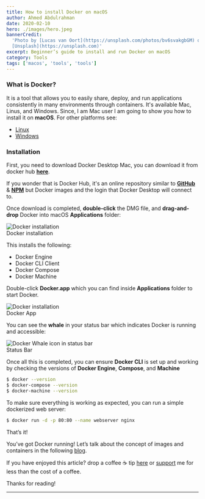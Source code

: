 ```yaml
---
title: How to install Docker on macOS
author: Ahmed Abdulrahman
date: 2020-02-10
hero: ./images/hero.jpeg
bannerCredit:
  'Photo by [Lucas van Oort](https://unsplash.com/photos/bv6svakgbGM) on
  [Unsplash](https://unsplash.com)'
excerpt: Beginner’s guide to install and run Docker on macOS
category: Tools
tags: ['macos', 'tools', 'tools']
---
```


### What is Docker?
It is a tool that allows you to easily share, deploy, and run applications consistently in many environments through containers. It's available Mac, Linus, and Windows. Since, I am Mac user I am going to show you how to install it on **macOS**.
For other platforms see:
- [Linux](https://docs.docker.com/engine/install/)
- [Windows](https://docs.docker.com/docker-for-windows/install/)

### Installation
First, you need to download Docker Desktop Mac, you can download it from docker hub **[here](https://hub.docker.com/editions/community/docker-ce-desktop-mac/)**.

If you wonder that is Docker Hub, it's an online repository similar to **[GitHub](https://github.com/)** & **[NPM](https://www.npmjs.com/)**
but Docker images and the login that Docker Desktop will connect to.

Once download is completed, **double-click** the DMG file, and **drag-and-drop** Docker into macOS **Applications** folder:

<div class="Image__Small">
  <img src="./images/docker-installation.png" alt="Docker installation" />
  <figcaption>Docker installation</figcaption>
</div>

This installs the following:

- Docker Engine
- Docker CLI Client
- Docker Compose
- Docker Machine

Double-click **Docker.app** which you can find inside **Applications** folder to start Docker.

<div class="Image__Small">
  <img src="./images/docker-app.png" alt="Docker installation" />
  <figcaption>Docker App</figcaption>
</div>

You can see the **whale** in your status bar which indicates Docker is running and accessible:

<div class="Image__Small">
  <img src="./images/whale.png" alt="Docker Whale icon in status bar" />
  <figcaption>Status Bar</figcaption>
</div>

Once all this is completed, you can ensure **Docker CLI** is set up and working by checking the versions of **Docker Engine**, **Compose**, and **Machine**

```bash
$ docker --version
$ docker-compose --version
$ docker-machine --version
```

To make sure everything is working as expected, you can run a simple dockerized web server:

```bash
$ docker run -d -p 80:80 --name webserver nginx
```

That’s it!

You’ve got Docker running! Let’s talk about the concept of images and containers in the following [blog]((/writing/understand-the-concept-of-images-and-containers)).

If you have enjoyed this article? drop a coffee ☕️ tip [here](https://www.buymeacoffee.com/ahmedab) or [support](https://www.patreon.com/ahmedabdulrahman) me for less than the cost of a coffee.

Thanks for reading!
- - - -
